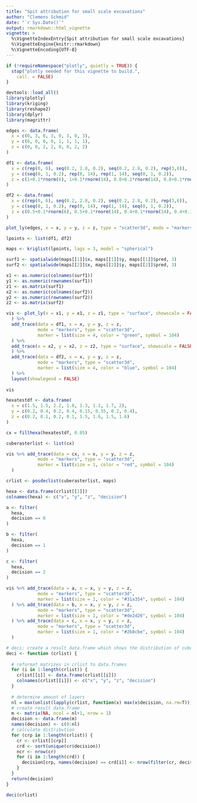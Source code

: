```yaml
---
title: "Spit attribution for small scale excavations"
author: "Clemens Schmid"
date: "`r Sys.Date()`"
output: rmarkdown::html_vignette
vignette: >
  %\VignetteIndexEntry{Spit attribution for small scale excavations}
  %\VignetteEngine{knitr::rmarkdown}
  %\VignetteEncoding{UTF-8}
---
```


```r
if (!requireNamespace("plotly", quietly = TRUE)) {
  stop("plotly needed for this vignette to build.",
    call. = FALSE)
}
```

```r
devtools::load_all()
library(plotly)
library(kriging)
library(reshape2)
library(dplyr)
library(magrittr)
```

```r
edges <- data.frame(
  x = c(0, 3, 0, 3, 0, 3, 0, 3),
  y = c(0, 0, 0, 0, 1, 1, 1, 1),
  z = c(0, 0, 2, 2, 0, 0, 2, 2)
)

df1 <- data.frame(
  x = c(rep(0, 6), seq(0.2, 2.8, 0.2), seq(0.2, 2.8, 0.2), rep(3,6)),
  y = c(seq(0, 1, 0.2), rep(0, 14), rep(1, 14), seq(0, 1, 0.2)), 
  z = c(1+0.1*rnorm(6), 1+0.1*rnorm(14), 0.8+0.1*rnorm(14), 0.8+0.1*rnorm(6))
)

df2 <- data.frame(
  x = c(rep(0, 6), seq(0.2, 2.8, 0.2), seq(0.2, 2.8, 0.2), rep(3,6)),
  y = c(seq(0, 1, 0.2), rep(0, 14), rep(1, 14), seq(0, 1, 0.2)),
  z = c(0.5+0.1*rnorm(6), 0.5+0.1*rnorm(14), 0.4+0.1*rnorm(14), 0.4+0.1*rnorm(6))
)
```

```r
plot_ly(edges, x = x, y = y, z = z, type = "scatter3d", mode = "markers")
```

```r
lpoints <- list(df1, df2)
```

```r
maps <- kriglist(lpoints, lags = 3, model = "spherical")
```

```r
surf1 <- spatialwide(maps[[1]]$x, maps[[1]]$y, maps[[1]]$pred, 3)
surf2 <- spatialwide(maps[[2]]$x, maps[[2]]$y, maps[[2]]$pred, 3)

x1 <- as.numeric(colnames(surf1))
y1 <- as.numeric(rownames(surf1))
z1 <- as.matrix(surf1)
x2 <- as.numeric(colnames(surf2))
y2 <- as.numeric(rownames(surf2))
z2 <- as.matrix(surf2)

vis <- plot_ly(x = x1, y = x1, z = z1, type = "surface", showscale = FALSE
  ) %>%
  add_trace(data = df1, x = x, y = y, z = z, 
            mode = "markers", type = "scatter3d", 
            marker = list(size = 4, color = "green", symbol = 104)
  ) %>%
  add_trace(x = x2, y = x2, z = z2, type = "surface", showscale = FALSE
  ) %>%
  add_trace(data = df2, x = x, y = y, z = z, 
            mode = "markers", type = "scatter3d", 
            marker = list(size = 4, color = "blue", symbol = 104)
  ) %>% 
  layout(showlegend = FALSE)
  
vis
```

```r
hexatestdf <- data.frame(
  x = c(1.5, 1.5, 2.2, 1.8, 1.3, 1.2, 1.7, 2),
  y = c(0.2, 0.4, 0.2, 0.4, 0.15, 0.35, 0.2, 0.4),
  z = c(0.2, 0.1, 0.2, 0.1, 1.5, 1.6, 1.5, 1.6)
)

cx = fillhexa(hexatestdf, 0.05)

cuberasterlist <- list(cx)

vis %>% add_trace(data = cx, x = x, y = y, z = z, 
            mode = "markers", type = "scatter3d", 
            marker = list(size = 1, color = "red", symbol = 104)
  )
```

```r
crlist <- posdeclist(cuberasterlist, maps)

hexa <- data.frame(crlist[[1]])
colnames(hexa) <- c("x", "y", "z", "decision")

a <- filter(
  hexa,
  decision == 0
)

b <- filter(
  hexa,
  decision == 1
)

c <- filter(
  hexa,
  decision == 2
)

vis %>% add_trace(data = a, x = x, y = y, z = z, 
            mode = "markers", type = "scatter3d", 
            marker = list(size = 1, color = "#31a354", symbol = 104)
  ) %>% add_trace(data = b, x = x, y = y, z = z, 
            mode = "markers", type = "scatter3d", 
            marker = list(size = 1, color = "#de2d26", symbol = 104)
  ) %>% add_trace(data = c, x = x, y = y, z = z, 
            mode = "markers", type = "scatter3d", 
            marker = list(size = 1, color = "#2b8cbe", symbol = 104)
  )
```

```r
# deci: create a result data.frame which shows the distribution of cube points
deci <- function (crlist) {
  
  # reformat matrizes in crlist to data.frames
  for (i in 1:length(crlist)) {
    crlist[[i]] <- data.frame(crlist[[i]])
    colnames(crlist[[i]]) <- c("x", "y", "z", "decision")
  }
  
  # determine amount of layers
  nl = max(unlist(lapply(crlist, function(x) max(x$decision, na.rm=T))))
  # create result data.frame
  m <- matrix(NA, ncol = nl+1, nrow = 1)
  decision <- data.frame(m)
  names(decision) <- c(0:nl)
  # calculate distribution
  for (crp in 1:length(crlist)) {
    cr <- crlist[[crp]]
    crd <- sort(unique(cr$decision))
    ncr <- nrow(cr)
    for (i in 1:length(crd)) {
      decision[crp, names(decision) == crd[i]] <- nrow(filter(cr, decision == crd[i]))/ncr*100
    }
  }
  return(decision)
}

deci(crlist)
```